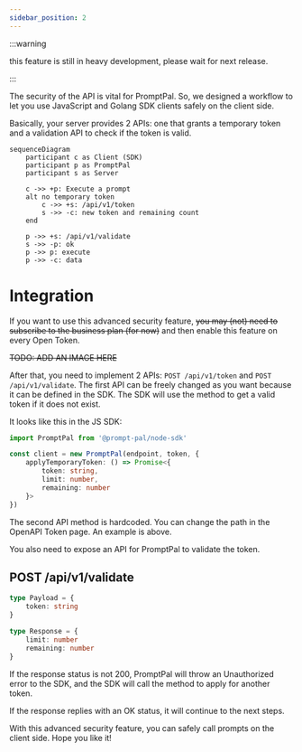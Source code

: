 ```yaml
---
sidebar_position: 2
---
```


:::warning

this feature is still in heavy development, please wait for next release.

:::


The security of the API is vital for PromptPal. So, we designed a workflow to let you use JavaScript and Golang SDK clients safely on the client side.

Basically, your server provides 2 APIs: one that grants a temporary token and a validation API to check if the token is valid.

```mermaid
sequenceDiagram
    participant c as Client (SDK)
    participant p as PromptPal
    participant s as Server

    c ->> +p: Execute a prompt
    alt no temporary token
        c ->> +s: /api/v1/token
        s ->> -c: new token and remaining count
    end

    p ->> +s: /api/v1/validate
    s ->> -p: ok
    p ->> p: execute
    p ->> -c: data
```

# Integration

If you want to use this advanced security feature, ~~you may (not) need to subscribe to the business plan (for now)~~ and then enable this feature on every Open Token.

~~TODO: ADD AN IMAGE HERE~~

After that, you need to implement 2 APIs: `POST /api/v1/token` and `POST /api/v1/validate`. The first API can be freely changed as you want because it can be defined in the SDK. The SDK will use the method to get a valid token if it does not exist.

It looks like this in the JS SDK:

```ts
import PromptPal from '@prompt-pal/node-sdk'

const client = new PromptPal(endpoint, token, {
    applyTemporaryToken: () => Promise<{
        token: string,
        limit: number,
        remaining: number
    }>
})
```

The second API method is hardcoded. You can change the path in the OpenAPI Token page. An example is above.

You also need to expose an API for PromptPal to validate the token.

## POST /api/v1/validate

```ts
type Payload = {
    token: string
}
```

```ts
type Response = {
    limit: number
    remaining: number
}
```

If the response status is not 200, PromptPal will throw an Unauthorized error to the SDK, and the SDK will call the method to apply for another token.

If the response replies with an OK status, it will continue to the next steps.

With this advanced security feature, you can safely call prompts on the client side. Hope you like it!